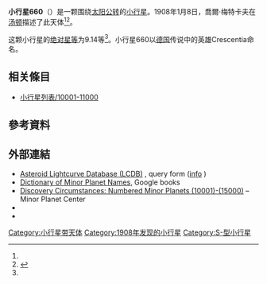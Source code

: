 {{Infobox planet
 | minorplanet     = yes
 | name            = 660 Crescentia
 | background      = #D6D6D6
 | image = 
 | image_size      = 
 | caption         =
 | discovery_ref   =  <ref name="MPC-object" />
 | discoverer      = [[喬爾·梅特卡夫|喬爾·梅特卡夫]]
 | discovery_site  = [[汤顿|汤顿]]
 | discovered      = 1908年1月8日
 | mpc_name        = 660 Crescentia
 | alt_names       = 660 Crescentia
 | pronounced      = 
 | named_after     = <ref name="MPC-object" />
 | mp_category     = [[主帶小行星|主帶小行星]] <ref name="MPC-object" /><ref name="jpldata" />
 | orbit_ref       = <ref name="a">[http://ssd.jpl.nasa.gov/sbdb.cgi?sstr=660 660] {{Wayback|url=http://ssd.jpl.nasa.gov/sbdb.cgi?sstr=660 |date=20210718021736 }}，小行星數據庫瀏覽器（JPL Small-Body Database Browser）－[[美国国家航空航天局|美国国家航空航天局]]喷气推进实验室</ref>
 | epoch           = 2018-03-23.0（[[儒略日|JD]] 2458200.5）
 | uncertainty     = 0
 | observation_arc = 
 | aphelion = {{convert|2.809|AU|km|3|abbr=on|lk=out}}
 | perihelion      = {{convert|2.2592713|AU|km|3|abbr=on}}
 | semimajor       = 2.5340346
 | eccentricity    = 0.1084292
 | period          = 4.03[[儒略年|yr]]
 | mean_anomaly    = 332.54066[[度|°]]
 | mean_motion     = {{Deg2DMS|0.24433460|sup=ms}} / day
 | inclination     = 15.19927
 | asc_node        = 156.96232°
 | arg_peri        = 105.66276
 | mean_diameter   = 
 | rotation        = 
 | albedo          =
 | spectral_type   =
 | abs_magnitude   = 9.14<ref name="jpldata" />
}}
'''小行星660'''（{{lang-en|660 Crescentia}}）是一颗围绕[[太阳|太阳]][[公转|公转]]的[[小行星|小行星]]。1908年1月8日，喬爾·梅特卡夫在[[汤顿|汤顿]]描述了此天体<ref name="a" /><ref>{{cite news|title=小行星列表|url=http://cfa-www.harvard.edu/iau/lists/NumberedMPs.txt|accessdate=2018-10-19|newspaper=哈佛大学|archive-date=2008-05-17|archive-url=https://web.archive.org/web/20080517010638/http://cfa-www.harvard.edu/iau/lists/NumberedMPs.txt|dead-url=no}}</ref>。

这颗小行星的[[绝对星等|绝对星等]]为9.14等<ref name="a" />。小行星660以[[德国|德国]]传说中的英雄Crescentia命名。

== 相关條目 ==
*[[小行星列表/10001-11000|小行星列表/10001-11000]]

== 參考資料 ==
{{reflist|refs=

<ref name="jpldata">{{cite web
 |type         = 2018-01-26 last obs.
 |title        = JPL Small-Body Database Browser:660 Crescentia-660 Crescentia
 |url          = https://ssd.jpl.nasa.gov/sbdb.cgi?sstr=660
 |publisher    = [[Jet_Propulsion_Laboratory|Jet Propulsion Laboratory]]
 |accessdate   = 28 March 2018
 |archive-date = 2021-07-18
 |archive-url  = https://web.archive.org/web/20210718021736/https://ssd.jpl.nasa.gov/sbdb.cgi?sstr=660
 |dead-url     = no
}}</ref>

<ref name="MPC-object">{{cite web
  |title      = 660 Crescentia
  |work      = Minor Planet Center
  |url      = https://www.minorplanetcenter.net/db_search/show_object?object_id=660
  |accessdate      = 28 March 2018
  |archive-date      = 2016-03-04
  |archive-url      = https://web.archive.org/web/20160304112848/http://www.minorplanetcenter.net/db_search/show_object?object_id=660
  |dead-url      = no
  }}</ref>

}}

==  外部連結 ==
* [http://www.minorplanet.info/PHP/lcdbsummaryquery.php Asteroid Lightcurve Database (LCDB)] {{Wayback|url=http://www.minorplanet.info/PHP/lcdbsummaryquery.php |date=20171210173955 }}, query form ([http://www.minorplanet.info/lightcurvedatabase.html info] {{Wayback|url=http://www.minorplanet.info/lightcurvedatabase.html |date=20171216050541 }})
* [https://books.google.com/books?id=aeAg1X7afOoC&pg Dictionary of Minor Planet Names], Google books
* [http://www.minorplanetcenter.net/iau/lists/NumberedMPs010001.html Discovery Circumstances: Numbered Minor Planets (10001)-(15000)] {{Wayback|url=http://www.minorplanetcenter.net/iau/lists/NumberedMPs010001.html |date=20180612162317 }} – Minor Planet Center
* {{AstDys|660}}
* {{JPL small body}}

{{Minor Planet Number|[[小行星659|小行星659]]|[[小行星661|小行星661]]}}
{{小天体}}

[[Category:小行星带天体|Category:小行星带天体]]
[[Category:1908年发现的小行星|Category:1908年发现的小行星]]
[[Category:S-型小行星|Category:S-型小行星]]